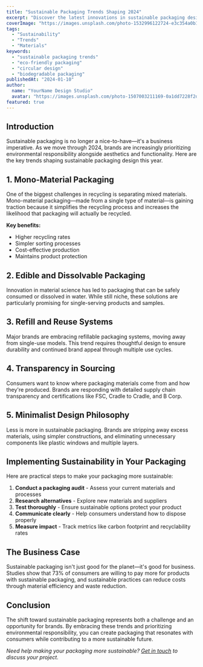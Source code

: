 ```yaml
---
title: "Sustainable Packaging Trends Shaping 2024"
excerpt: "Discover the latest innovations in sustainable packaging design, from biodegradable materials to circular design principles that are transforming the industry."
coverImage: "https://images.unsplash.com/photo-1532996122724-e3c354a0b15b?w=1600&h=900&fit=crop"
tags:
  - "Sustainability"
  - "Trends"
  - "Materials"
keywords:
  - "sustainable packaging trends"
  - "eco-friendly packaging"
  - "circular design"
  - "biodegradable packaging"
publishedAt: "2024-01-10"
author:
  name: "YourName Design Studio"
  avatar: "https://images.unsplash.com/photo-1507003211169-0a1dd7228f2d?w=400&h=400&fit=crop"
featured: true
---
```


## Introduction

Sustainable packaging is no longer a nice-to-have—it's a business imperative. As we move through 2024, brands are increasingly prioritizing environmental responsibility alongside aesthetics and functionality. Here are the key trends shaping sustainable packaging design this year.

## 1. Mono-Material Packaging

One of the biggest challenges in recycling is separating mixed materials. Mono-material packaging—made from a single type of material—is gaining traction because it simplifies the recycling process and increases the likelihood that packaging will actually be recycled.

**Key benefits:**
- Higher recycling rates
- Simpler sorting processes
- Cost-effective production
- Maintains product protection

## 2. Edible and Dissolvable Packaging

Innovation in material science has led to packaging that can be safely consumed or dissolved in water. While still niche, these solutions are particularly promising for single-serving products and samples.

## 3. Refill and Reuse Systems

Major brands are embracing refillable packaging systems, moving away from single-use models. This trend requires thoughtful design to ensure durability and continued brand appeal through multiple use cycles.

## 4. Transparency in Sourcing

Consumers want to know where packaging materials come from and how they're produced. Brands are responding with detailed supply chain transparency and certifications like FSC, Cradle to Cradle, and B Corp.

## 5. Minimalist Design Philosophy

Less is more in sustainable packaging. Brands are stripping away excess materials, using simpler constructions, and eliminating unnecessary components like plastic windows and multiple layers.

## Implementing Sustainability in Your Packaging

Here are practical steps to make your packaging more sustainable:

1. **Conduct a packaging audit** - Assess your current materials and processes
2. **Research alternatives** - Explore new materials and suppliers
3. **Test thoroughly** - Ensure sustainable options protect your product
4. **Communicate clearly** - Help consumers understand how to dispose properly
5. **Measure impact** - Track metrics like carbon footprint and recyclability rates

## The Business Case

Sustainable packaging isn't just good for the planet—it's good for business. Studies show that 73% of consumers are willing to pay more for products with sustainable packaging, and sustainable practices can reduce costs through material efficiency and waste reduction.

## Conclusion

The shift toward sustainable packaging represents both a challenge and an opportunity for brands. By embracing these trends and prioritizing environmental responsibility, you can create packaging that resonates with consumers while contributing to a more sustainable future.

*Need help making your packaging more sustainable? [Get in touch](/contact) to discuss your project.*
